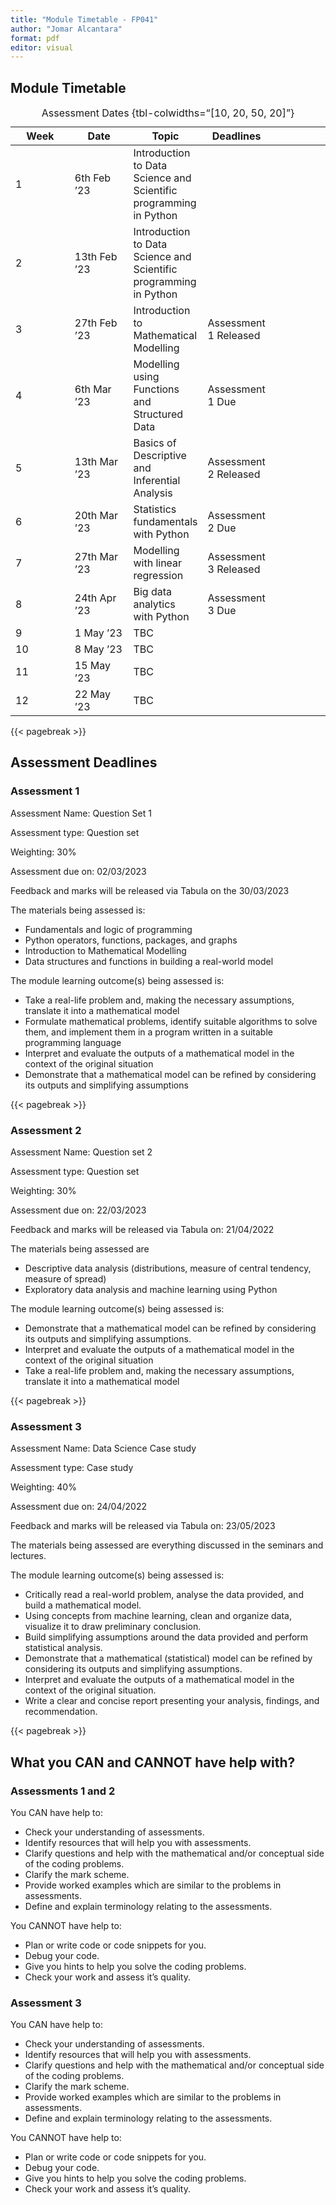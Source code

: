 ```yaml
---
title: "Module Timetable - FP041"
author: "Jomar Alcantara"
format: pdf
editor: visual
---
```


## Module Timetable

| Week | Date | Topic | Deadlines  |
|---|---|---|---|---|
| 1 | 6th Feb '23  | Introduction to Data Science and Scientific programming in Python |   |
| 2 | 13th Feb '23  | Introduction to Data Science and Scientific programming in Python |   |
| 3 | 27th Feb '23  | Introduction to Mathematical Modelling  | Assessment 1 Released  |
| 4 | 6th Mar '23  | Modelling using Functions and Structured Data   | Assessment 1 Due   |
| 5 | 13th Mar '23  | Basics of Descriptive and Inferential Analysis  | Assessment 2 Released  |
| 6 | 20th Mar '23  | Statistics fundamentals with Python  | Assessment 2 Due  |
| 7 | 27th Mar '23  | Modelling with linear regression  | Assessment 3 Released  |
| 8 | 24th Apr '23  | Big data analytics with Python  | Assessment 3 Due  |
| 9 | 1 May '23 | TBC  |   |
| 10 | 8 May '23 | TBC  |   |
| 11 | 15 May '23 | TBC  |   |
| 12 | 22 May '23 | TBC  |   |

: Assessment Dates {tbl-colwidths="[10, 20, 50, 20]"}

{{< pagebreak >}}

## Assessment Deadlines

### Assessment 1
Assessment Name: Question Set 1

Assessment type: Question set 

Weighting: 30%

Assessment due on: 02/03/2023

Feedback and marks will be released via Tabula on the 30/03/2023

The materials being assessed is:

  - Fundamentals and logic of programming 
  - Python operators, functions, packages, and graphs
  - Introduction to Mathematical Modelling 
  - Data structures and functions in building a real-world model

The module learning outcome(s) being assessed is:

  - Take a real-life problem and, making the necessary assumptions, translate it into a mathematical model
  - Formulate mathematical problems, identify suitable algorithms to solve them, and implement them in a program written in a suitable programming language
  - Interpret and evaluate the outputs of a mathematical model in the context of the original situation
  - Demonstrate that a mathematical model can be refined by considering its outputs and simplifying assumptions
  
{{< pagebreak >}}

### Assessment 2

Assessment Name: Question set 2

Assessment type: Question set

Weighting: 30%

Assessment due on: 22/03/2023

Feedback and marks will be released via Tabula on: 21/04/2022

The materials being assessed are

 - Descriptive data analysis (distributions, measure of central tendency, measure of spread)
 - Exploratory data analysis and machine learning using Python

The module learning outcome(s) being assessed is:

 - Demonstrate that a mathematical model can be refined by considering its outputs and simplifying assumptions.
 - Interpret and evaluate the outputs of a mathematical model in the context of the original situation
 - Take a real-life problem and, making the necessary assumptions, translate it into a mathematical model

{{< pagebreak >}}

### Assessment 3

Assessment Name: Data Science Case study 

Assessment type: Case study

Weighting: 40%

Assessment due on: 24/04/2022

Feedback and marks will be released via Tabula on: 23/05/2023

The materials being assessed are everything discussed in the seminars and lectures.

The module learning outcome(s) being assessed is:

 - Critically read a real-world problem, analyse the data provided, and build a mathematical model.
 - Using concepts from machine learning, clean and organize data, visualize it to draw preliminary conclusion. 
 - Build simplifying assumptions around the data provided and perform statistical analysis.
 - Demonstrate that a mathematical (statistical) model can be refined by considering its outputs and simplifying assumptions.
 - Interpret and evaluate the outputs of a mathematical model in the context of the original situation.
 - Write a clear and concise report presenting your analysis, findings, and recommendation. 
 
{{< pagebreak >}} 
 
## What you CAN and CANNOT have help with?
### Assessments 1 and 2

You CAN have help to:

- Check your understanding of assessments.
- Identify resources that will help you with assessments.
- Clarify questions and help with the mathematical and/or conceptual side of the coding problems.
- Clarify the mark scheme.
- Provide worked examples which are similar to the problems in assessments.
- Define and explain terminology relating to the assessments.

 You CANNOT have help to:

- Plan or write code or code snippets for you.
- Debug your code.
- Give you hints to help you solve the coding problems.
- Check your work and assess it's quality.

### Assessment 3

You CAN have help to:

- Check your understanding of assessments.
- Identify resources that will help you with assessments.
- Clarify questions and help with the mathematical and/or conceptual side of the coding problems.
- Clarify the mark scheme.
- Provide worked examples which are similar to the problems in assessments.
- Define and explain terminology relating to the assessments.

 You CANNOT have help to:

- Plan or write code or code snippets for you.
- Debug your code.
- Give you hints to help you solve the coding problems.
- Check your work and assess it's quality.
